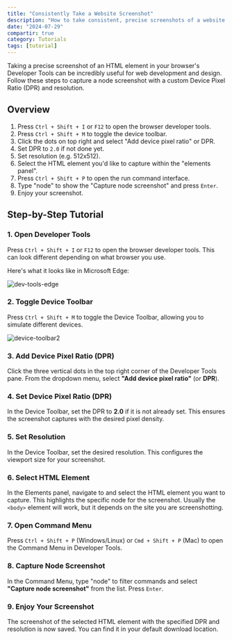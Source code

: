 ```yaml
---
title: "Consistently Take a Website Screenshot"
description: "How to take consistent, precise screenshots of a website."
date: "2024-07-29"
compartir: true
category: Tutorials
tags: [tutorial]
---
```



Taking a precise screenshot of an HTML element in your browser's Developer Tools can be incredibly useful for web development and design. Follow these steps to capture a node screenshot with a custom Device Pixel Ratio (DPR) and resolution.

## Overview

<Steps>

1. Press `Ctrl + Shift + I` or `F12` to open the browser developer tools.
2. Press `Ctrl + Shift + M` to toggle the device toolbar.
3. Click the dots on top right and select "Add device pixel ratio" or DPR.
4. Set DPR to `2.0` if not done yet.
5. Set resolution (e.g. 512x512).
6. Select the HTML element you'd like to capture within the "elements panel".
7. Press `Ctrl + Shift + P` to open the run command interface.
8. Type "node" to show the "Capture node screenshot" and press `Enter`.
9. Enjoy your screenshot.

</Steps>

## Step-by-Step Tutorial

### 1. Open Developer Tools

Press `Ctrl + Shift + I` or `F12` to open the browser developer tools. This can look different depending on what browser you use.

Here's what it looks like in Microsoft Edge:

![dev-tools-edge](https://bear-images.sfo2.cdn.digitaloceanspaces.com/database-1719509556.png)

### 2. Toggle Device Toolbar

Press `Ctrl + Shift + M` to toggle the Device Toolbar, allowing you to simulate different devices.

<!--![device-toolbar](https://bear-images.sfo2.cdn.digitaloceanspaces.com/database-1719509661.png)-->
![device-toolbar2](https://bear-images.sfo2.cdn.digitaloceanspaces.com/database-1719509820.png)

### 3. Add Device Pixel Ratio (DPR)

Click the three vertical dots in the top right corner of the Developer Tools pane. From the dropdown menu, select **"Add device pixel ratio"** (or **DPR**).

### 4. Set Device Pixel Ratio (DPR)

In the Device Toolbar, set the DPR to **2.0** if it is not already set. This ensures the screenshot captures with the desired pixel density.

### 5. Set Resolution

In the Device Toolbar, set the desired resolution. This configures the viewport size for your screenshot.

### 6. Select HTML Element

In the Elements panel, navigate to and select the HTML element you want to capture. This highlights the specific node for the screenshot. Usually the `<body>` element will work, but it depends on the site you are screenshotting.

### 7. Open Command Menu

Press `Ctrl + Shift + P` (Windows/Linux) or `Cmd + Shift + P` (Mac) to open the Command Menu in Developer Tools.

### 8. Capture Node Screenshot

In the Command Menu, type "node" to filter commands and select **"Capture node screenshot"** from the list. Press `Enter`.

### 9. Enjoy Your Screenshot

The screenshot of the selected HTML element with the specified DPR and resolution is now saved. You can find it in your default download location.

